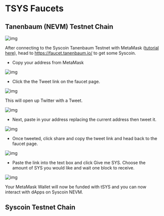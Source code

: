 # TSYS Faucets

## Tanenbaum (NEVM) Testnet Chain

![img](https://miro.medium.com/max/1400/1*P1T6-9_mmIfGL7cFBBIR1A.png)

After connecting to the Syscoin Tanenbaum Testnet with MetaMask ([tutorial here](https://syscoin.medium.com/setting-up-metamask-for-syscoin-testnet-nevm-tanenbaum-e2bba17ff309)), head to https://faucet.tanenbaum.io/ to get some Syscoin.

- Copy your address from MetaMask



![img](https://miro.medium.com/max/700/1*NIOXTDyw-78PacWdPwz5pA.png)

- Click the the Tweet link on the faucet page.

![img](https://miro.medium.com/max/700/1*Tq4nUDa9-m3iloiqbdlbrQ.png)

This will open up Twitter with a Tweet.

![img](https://miro.medium.com/max/700/1*TwibQ5ZmeGcUaZo0kjZ3Dw.png)

- Next, paste in your address replacing the current address then tweet it.

![img](https://miro.medium.com/max/700/1*V3FvneJTOYv4CHroVFEYpg.png)

- Once tweeted, click share and copy the tweet link and head back to the faucet page.



![img](https://miro.medium.com/max/700/1*t5UTWYHmWaYLw_WCdK3gBg.png)

- Paste the link into the text box and click Give me SYS. Choose the amount of SYS you would like and wait one block to receive.

![img](https://miro.medium.com/max/700/1*8oAgaQXmAY9ojo3m8mB20Q.png)

Your MetaMask Wallet will now be funded with tSYS and you can now interact with dApps on Syscoin NEVM.



## Syscoin Testnet Chain

